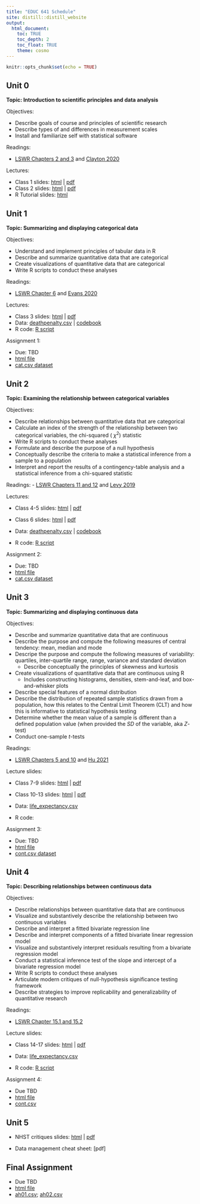 ```yaml
---
title: "EDUC 641 Schedule"
site: distill::distill_website
output:
  html_document:
    toc: TRUE
    toc_depth: 2
    toc_float: TRUE
    theme: cosmo
---
```


```r
knitr::opts_chunk$set(echo = TRUE)
```

## Unit 0

**Topic: Introduction to scientific principles and data analysis**

Objectives:

- Describe goals of course and principles of scientific research
- Describe types of and differences in measurement scales
- Install and familiarize self with statistical software

Readings: 

- [LSWR Chapters 2 and 3](https://learningstatisticswithr.com/lsr-0.6.pdf) and [Clayton 2020](https://nautil.us/issue/92/frontiers/how-eugenics-shaped-statistics)

Lectures:

- Class 1 slides: [html](./slides/EDUC641_1_intro.html) | [pdf](./slides/EDUC641_1_intro.pdf)
- Class 2 slides: [html](./slides/EDUC641_2_measures.html) | [pdf](./slides/EDUC641_2_measures.pdf)
- R Tutorial slides: [html](./slides/tutorial.html)

## Unit 1 

**Topic: Summarizing and displaying categorical data**

Objectives:

- Understand and implement principles of tabular data in R
- Describe and summarize quantitative data that are categorical
- Create visualizations of quantitative data that are categorical
- Write R scripts to conduct these analyses

Readings: 

- [LSWR Chapter 6](https://learningstatisticswithr.com/lsr-0.6.pdf) and [Evans 2020](https://www.newstatesman.com/uncategorized/2020/07/ra-fisher-and-science-hatred)

Lectures: 

- Class 3 slides: [html](./slides/EDUC641_3_categdescr.html) | [pdf](./slides/EDUC641_3_categdescr.pdf) 
- Data: [deathpenalty.csv](./data/deathpenalty.csv) | [codebook](./data/deathpenalty.csv)
- R code: [R script](./slides/EDUC641_3_code.R)

Assignment 1: 

- Due: TBD 
- [html file](./assignments/assignment01.html)
- [cat.csv dataset](./data/cat.csv)

## Unit 2

**Topic: Examining the relationship between categorical variables**

Objectives:

 * Describe relationships between quantitative data that are categorical
 * Calculate an index of the strength of the relationship between two categorical variables, the chi-squared ( $\chi^2$) statistic
 * Write R scripts to conduct these analyses
 * Formulate and describe the purpose of a null hypothesis
 * Conceptually describe the criteria to make a statistical inference from a sample to a population
 * Interpret and report the results of a contingency-table analysis and a statistical inference from a chi-squared statistic

Readings: 
- [LSWR Chapters 11 and 12](https://learningstatisticswithr.com/lsr-0.6.pdf) and [Levy 2019](http://gppreview.com/2019/12/16/eugenics-ethics-statistical-analysis/)

Lectures:

- Class 4-5 slides: [html](./slides/EDUC641_4_categrel.html) | [pdf](./slides/EDUC641_4_categrel.pdf)
- Class 6 slides: [html](./slides/EDUC641_6_history.html) | [pdf](./slides/EDUC641_6_history.pdf)


- Data: [deathpenalty.csv](./data/deathpenalty.csv) | [codebook](./data/deathpenalty.csv)
- R code: [R script](./slides/EDUC641_2_code.R) 
 
Assignment 2: 

- Due: TBD
- [html file](./assignments/assignment02.html)
- [cat.csv dataset](./data/cat.csv)

## Unit 3

**Topic: Summarizing and displaying continuous data**

Objectives:

- Describe and summarize quantitative data that are continuous
- Describe the purpose and compute the following measures of central tendency: mean, median and mode
- Descripe the purpose and compute the following measures of variability: quartiles, inter-quartile range, range, variance and standard deviation
  + Describe conceptually the principles of skewness and kurtosis
- Create visualizations of quantitative data that are continuous using R
  + Includes constructing histograms, densities, stem-and-leaf, and box-and-whisker plots
- Describe special features of a normal distribution
- Describe the distribution of repeated sample statistics drawn from a population, how this relates to the Central Limit Theorem (CLT) and how this is informative to statistical hypothesis testing
- Determine whether the mean value of a sample is different than a defined population value (when provided the *SD* of the variable, aka $Z$-test)
- Conduct one-sample $t$-tests



Readings: 

- [LSWR Chapters 5 and 10](https://learningstatisticswithr.com/lsr-0.6.pdf) and [Hu 2021](https://bostonreview.net/science-nature-race/lily-hu-race-policing-and-limits-social-science)


Lecture slides: 

- Class 7-9 slides: [html](./slides/EDUC641_7_continuousdescr.html) | [pdf](./slides/EDUC641_7_continuousdescr.pdf)
- Class 10-13 slides: [html](./slides/EDUC641_10_inference.html) | [pdf](./slides/EDUC641_10_inference.pdf)


- Data: [life_expectancy.csv](./data/life_expectancy.csv)
- R code:

Assignment 3: 

- Due: TBD
- [html file](./assignments/assignment03.html)
- [cont.csv dataset](./data/cont.csv)



## Unit 4

**Topic: Describing relationships between continuous data**

Objectives:

- Describe relationships between quantitative data that are continuous
- Visualize and substantively describe the relationship between two continuous variables
- Describe and interpret a fitted bivariate regression line
- Describe and interpret components of a fitted bivariate linear regression model
- Visualize and substantively interpret residuals resulting from a bivariate regression model
- Conduct a statistical inference test of the slope and intercept of a bivariate regression model
- Write R scripts to conduct these analyses
- Articulate modern critiques of null-hypothesis significance testing framework
- Describe strategies to improve replicability and generalizability of quantitative research

Readings: 

- [LSWR Chapter 15.1 and 15.2](https://learningstatisticswithr.com/lsr-0.6.pdf)

Lecture slides: 


- Class 14-17 slides: [html](./slides/EDUC641_14_continuousrel.html) | [pdf](./slides/EDUC641_14_continuousrel.pdf)

- Data: [life_expectancy.csv](./data/life_expectancy.csv)
- R code: [R script](./slides/EDUC641_14_code.R) 

Assignment 4: 

- Due TBD
- [html file](./assignments/assignment04.html)
- [cont.csv](./data/cont.csv)

## Unit 5

- NHST critiques slides: [html](./slides/EDUC641_17_critiques.html) | [pdf](./slides/EDUC641_17_critiques.pdf)

- Data management cheat sheet: [pdf]

## Final Assignment

 * Due TBD
 * [html file](./assignments/assignment05.html)
 * [ah01.csv](./data/ah01.csv); [ah02.csv](./data/ah02.csv)

